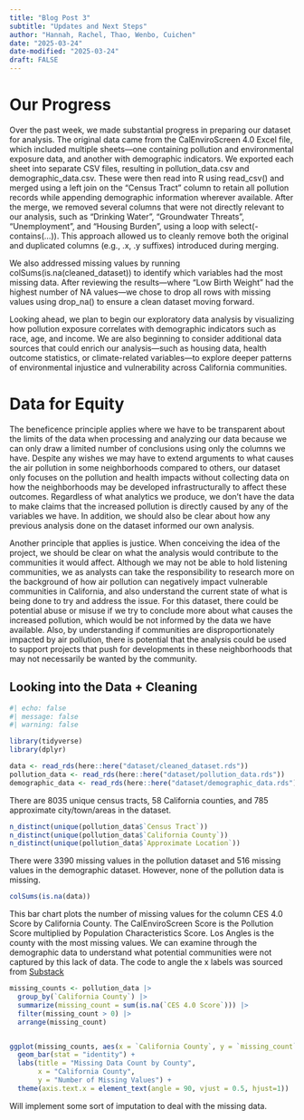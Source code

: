 ```yaml
---
title: "Blog Post 3"
subtitle: "Updates and Next Steps"
author: "Hannah, Rachel, Thao, Wenbo, Cuichen"
date: "2025-03-24"
date-modified: "2025-03-24"
draft: FALSE
---
```

# Our Progress

Over the past week, we made substantial progress in preparing our dataset for analysis. The original data came from the CalEnviroScreen 4.0 Excel file, which included multiple sheets—one containing pollution and environmental exposure data, and another with demographic indicators. We exported each sheet into separate CSV files, resulting in pollution_data.csv and demographic_data.csv. These were then read into R using read_csv() and merged using a left join on the "Census Tract" column to retain all pollution records while appending demographic information wherever available. After the merge, we removed several columns that were not directly relevant to our analysis, such as "Drinking Water", "Groundwater Threats", "Unemployment", and "Housing Burden", using a loop with select(-contains(...)). This approach allowed us to cleanly remove both the original and duplicated columns (e.g., .x, .y suffixes) introduced during merging.

We also addressed missing values by running colSums(is.na(cleaned_dataset)) to identify which variables had the most missing data. After reviewing the results—where "Low Birth Weight" had the highest number of NA values—we chose to drop all rows with missing values using drop_na() to ensure a clean dataset moving forward. 

Looking ahead, we plan to begin our exploratory data analysis by visualizing how pollution exposure correlates with demographic indicators such as race, age, and income. We are also beginning to consider additional data sources that could enrich our analysis—such as housing data, health outcome statistics, or climate-related variables—to explore deeper patterns of environmental injustice and vulnerability across California communities.

# Data for Equity

The beneficence principle applies where we have to be transparent about the limits of the data when processing and analyzing our data because we can only draw a limited number of conclusions using only the columns we have. Despite any wishes we may have to extend arguments to what causes the air pollution in some neighborhoods compared to others, our dataset only focuses on the pollution and health impacts without collecting data on how the neighborhoods may be developed infrastructurally to affect these outcomes. Regardless of what analytics we produce, we don’t have the data to make claims that the increased pollution is directly caused by any of the variables we have. In addition, we should also be clear about how any previous analysis done on the dataset informed our own analysis. 
	
Another principle that applies is justice. When conceiving the idea of the project, we should be clear on what the analysis would contribute to the communities it would affect. Although we may not be able to hold listening communities, we as analysts can take the responsibility to research more on the background of how air pollution can negatively impact vulnerable communities in California, and also understand the current state of what is being done to try and address the issue. For this dataset, there could be potential abuse or misuse if we try to conclude more about what causes the increased pollution, which would be not informed by the data we have available. Also, by understanding if communities are disproportionately impacted by air pollution, there is potential that the analysis could be used to support projects that push for developments in these neighborhoods that may not necessarily be wanted by the community.



## Looking into the Data + Cleaning
```r
#| echo: false
#| message: false
#| warning: false

library(tidyverse)
library(dplyr)
```

```r
data <- read_rds(here::here("dataset/cleaned_dataset.rds"))
pollution_data <- read_rds(here::here("dataset/pollution_data.rds"))
demographic_data <- read_rds(here::here("dataset/demographic_data.rds"))
```

There are 8035 unique census tracts, 58 California counties, and 785 approximate city/town/areas in the dataset.

```r
n_distinct(unique(pollution_data$`Census Tract`))
n_distinct(unique(pollution_data$`California County`))
n_distinct(unique(pollution_data$`Approximate Location`))
```

There were 3390 missing values in the pollution dataset and 516 missing values in the demographic dataset. However, none of the pollution data is missing.

```r
colSums(is.na(data))
```

This bar chart plots the number of missing values for the column CES 4.0 Score by California County. The CalEnviroScreen Score is the Pollution Score multiplied by Population Characteristics Score. Los Angles is the county with the most missing values. We can examine through the demographic data to understand what potential communities were not captured by this lack of data. The code to angle the x labels was sourced from [Substack](https://stackoverflow.com/questions/1330989/rotating-and-spacing-axis-labels-in-ggplot2)

```r
missing_counts <- pollution_data |>
  group_by(`California County`) |> 
  summarize(missing_count = sum(is.na(`CES 4.0 Score`))) |>
  filter(missing_count > 0) |>
  arrange(missing_count)


ggplot(missing_counts, aes(x = `California County`, y = `missing_count`, fill = `missing_count`)) +
  geom_bar(stat = "identity") +
  labs(title = "Missing Data Count by County",
       x = "California County",
       y = "Number of Missing Values") +
  theme(axis.text.x = element_text(angle = 90, vjust = 0.5, hjust=1))
```

Will implement some sort of imputation to deal with the missing data. 
